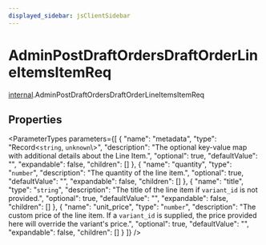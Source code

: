 ```yaml
---
displayed_sidebar: jsClientSidebar
---
```



# AdminPostDraftOrdersDraftOrderLineItemsItemReq

[internal](../../modules/internal.mdx).AdminPostDraftOrdersDraftOrderLineItemsItemReq

## Properties

<ParameterTypes parameters={[
  {
    "name": "metadata",
    "type": "Record<`string`, `unknown`\\>",
    "description": "The optional key-value map with additional details about the Line Item.",
    "optional": true,
    "defaultValue": "",
    "expandable": false,
    "children": []
  },
  {
    "name": "quantity",
    "type": "`number`",
    "description": "The quantity of the line item.",
    "optional": true,
    "defaultValue": "",
    "expandable": false,
    "children": []
  },
  {
    "name": "title",
    "type": "`string`",
    "description": "The title of the line item if `variant_id` is not provided.",
    "optional": true,
    "defaultValue": "",
    "expandable": false,
    "children": []
  },
  {
    "name": "unit_price",
    "type": "`number`",
    "description": "The custom price of the line item. If a `variant_id` is supplied, the price provided here will override the variant's price.",
    "optional": true,
    "defaultValue": "",
    "expandable": false,
    "children": []
  }
]} />
